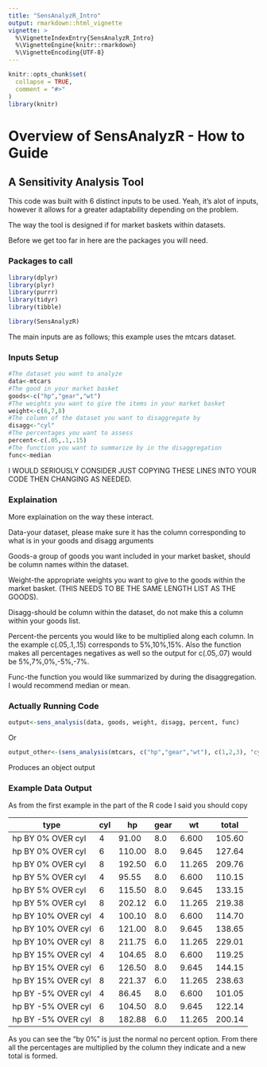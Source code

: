 ---
title: "SensAnalyzR_Intro"
output: rmarkdown::html_vignette
vignette: >
  %\VignetteIndexEntry{SensAnalyzR_Intro}
  %\VignetteEngine{knitr::rmarkdown}
  %\VignetteEncoding{UTF-8}
---

```{r setup, include = FALSE}
knitr::opts_chunk$set(
  collapse = TRUE,
  comment = "#>"
)
library(knitr)
```

# Overview of SensAnalyzR - How to Guide
## A Sensitivity Analysis Tool

This code was built with 6 distinct inputs to be used. Yeah, it's alot of inputs, however it allows for a greater adaptability depending on the problem.  

The way the tool is designed if for market baskets within datasets.

Before we get too far in here are the packages you will need.

### Packages to call
```{r }
library(dplyr)
library(plyr)
library(purrr)
library(tidyr)
library(tibble)

library(SensAnalyzR)
```

The main inputs are as follows; this example uses the mtcars dataset.

### Inputs Setup

```{r}

#The dataset you want to analyze
data<-mtcars
#The good in your market basket
goods<-c("hp","gear","wt")
#The weights you want to give the items in your market basket
weight<-c(6,7,8)
#The column of the dataset you want to disaggregate by
disagg<-"cyl"
#The percentages you want to assess
percent<-c(.05,.1,.15)
#The function you want to summarize by in the disaggregation
func<-median
```
I WOULD SERIOUSLY CONSIDER JUST COPYING THESE LINES INTO YOUR CODE THEN CHANGING AS NEEDED.


### Explaination

More explaination on the way these interact. 

Data-your dataset, please make sure it has the column corresponding to what is in your goods and disagg arguments

Goods-a group of goods you want included in your market basket, should be column names within the dataset.

Weight-the appropriate weights you want to give to the goods within the market basket. (THIS NEEDS TO BE THE SAME LENGTH LIST AS THE GOODS).

Disagg-should be column within the dataset, do not make this a column within your goods list.

Percent-the percents you would like to be multiplied along each column. In the example c(.05,.1,.15) corresponds to 5%,10%,15%. Also the function makes all percentages negatives as well so the output for c(.05,.07) would be 5%,7%,0%,-5%,-7%.

Func-the function you would like summarized by during the disaggregation. I would recommend median or mean.

### Actually Running Code

```{r}
output<-sens_analysis(data, goods, weight, disagg, percent, func)
```
Or

```{r}

output_other<-(sens_analysis(mtcars, c("hp","gear","wt"), c(1,2,3), "cyl", c(.03,.08), median))
```

Produces an object output

### Example Data Output
As from the first example in the part of the R code I said you should copy


|type|cyl|hp|gear|wt|total|
|----|---|--|----|--|-----|
| hp BY 0% OVER cyl|	4	|91.00|	8.0|	6.600|	105.60|
|	hp BY 0% OVER cyl|	6	|110.00|	8.0|	9.645|	127.64|
|	hp BY 0% OVER cyl|	8	|192.50|	6.0|	11.265|	209.76|
|	hp BY 5% OVER cyl|	4	|95.55|	8.0|	6.600|	110.15|
|	hp BY 5% OVER cyl|	6	|115.50|	8.0|	9.645|	133.15|
|	hp BY 5% OVER cyl|	8 |202.12|	6.0|	11.265|	219.38|
|	hp BY 10% OVER cyl|	4	|100.10|	8.0|	6.600|	114.70|
|	hp BY 10% OVER cyl|	6	|121.00|	8.0|	9.645|	138.65|
|	hp BY 10% OVER cyl|	8	|211.75|	6.0|	11.265|	229.01|
| hp BY 15% OVER cyl|	4	|104.65|	8.0|	6.600|	119.25|
|	hp BY 15% OVER cyl|	6	|126.50|	8.0|	9.645|	144.15|
|	hp BY 15% OVER cyl|	8	|221.37|	6.0|	11.265|	238.63|
|	hp BY -5% OVER cyl|	4	|86.45|	8.0|	6.600|	101.05|
|	hp BY -5% OVER cyl|	6	|104.50|	8.0|	9.645|	122.14|
|	hp BY -5% OVER cyl|	8	|182.88|	6.0|	11.265|	200.14|

As you can see the "by 0%" is just the normal no percent option. From there all the percentages are multiplied by the column they indicate and a new total is formed.



